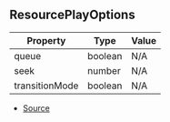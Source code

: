 ## ResourcePlayOptions

| Property | Type | Value |
| ----------- | ----------- | ----------- |
| queue | boolean | N/A |
| seek | number | N/A |
| transitionMode | boolean | N/A |


- [Source](https://github.com/Androz2091/discord-player/blob/62d0fce/packages/discord-player/src/manager/GuildQueuePlayerNode.ts#L16)